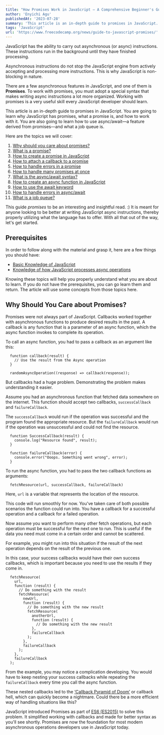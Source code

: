 ```yaml
---
title: "How Promises Work in JavaScript – A Comprehensive Beginner's Guide"
author: 'Enyichi Agu'
publishedAt: '2023-07-28'
summary: 'This article is an in-depth guide to promises in JavaScript.'
tags: 'JavaScript'
url: 'https://www.freecodecamp.org/news/guide-to-javascript-promises/'
---
```


JavaScript has the ability to carry out asynchronous (or async) instructions. These instructions run in the background until they have finished processing.

Asynchronous instructions do not stop the JavaScript engine from actively accepting and processing more instructions. This is why JavaScript is non-blocking in nature.

There are a few asynchronous features in JavaScript, and one of them is **Promises**. To work with promises, you must adopt a special syntax that makes writing async instructions a lot more organized. Working with promises is a very useful skill every JavaScript developer should learn.

This article is an in-depth guide to promises in JavaScript. You are going to learn why JavaScript has promises, what a promise is, and how to work with it. You are also going to learn how to use async/await—a feature derived from promises—and what a job queue is.

Here are the topics we will cover:

1.  [Why should you care about promises?](https://www.freecodecamp.org/news/guide-to-javascript-promises//#heading-why-should-you-care-about-promises)
2.  [What is a promise?](https://www.freecodecamp.org/news/guide-to-javascript-promises//#heading-what-is-a-promise)
3.  [How to create a promise in JavaScript](https://www.freecodecamp.org/news/guide-to-javascript-promises//#heading-how-to-create-a-promise-in-javascript)
4.  [How to attach a callback to a promise](https://www.freecodecamp.org/news/guide-to-javascript-promises//#heading-how-to-attach-a-callback-to-a-promise)
5.  [How to handle errors in a promise](https://www.freecodecamp.org/news/guide-to-javascript-promises//#heading-how-to-handle-errors-in-a-promise)
6.  [How to handle many promises at once](https://www.freecodecamp.org/news/guide-to-javascript-promises//#heading-how-to-handle-many-promises-at-once)
7.  [What is the async/await syntax?](https://www.freecodecamp.org/news/guide-to-javascript-promises//#heading-what-is-the-asyncawait-syntax)
8.  [How to create an async function in JavaScript](https://www.freecodecamp.org/news/guide-to-javascript-promises//#heading-how-to-create-an-async-function-in-javascript)
9.  [How to use the await keyword](https://www.freecodecamp.org/news/guide-to-javascript-promises//#heading-how-to-use-the-await-keyword)
10. [How to handle errors in async/await](https://www.freecodecamp.org/news/guide-to-javascript-promises//#heading-how-to-handle-errors-in-asyncawait)
11. [What is a job queue?](https://www.freecodecamp.org/news/guide-to-javascript-promises//#heading-what-is-a-job-queue)

This guide _promises_ to be an interesting and insightful read. :) It is meant for anyone looking to be better at writing JavaScript async instructions, thereby properly utilizing what the language has to offer. With all that out of the way, let's get started.

## Prerequisites

In order to follow along with the material and grasp it, here are a few things you should have:

- [Basic Knowledge of JavaScript](https://www.freecodecamp.org/news/the-complete-javascript-handbook-f26b2c71719c/)
- [Knowledge of how JavaScript processes async operations](https://www.freecodecamp.org/news/javascript-asynchronous-operations-in-the-browser/)

Knowing these topics will help you properly understand what you are about to learn. If you do not have the prerequisites, you can go learn them and return. The article will use some concepts from those topics here.

## Why Should You Care about Promises?

Promises were not always part of JavaScript. Callbacks worked together with asynchronous functions to produce desired results in the past. A callback is any function that is a parameter of an async function, which the async function invokes to complete its operation.

To call an async function, you had to pass a callback as an argument like this:

```
  function callback(result) {
    // Use the result from the Async operation
  }

  randomAsyncOperation((response) => callback(response));
```

But callbacks had a huge problem. Demonstrating the problem makes understanding it easier.

Assume you had an asynchronous function that fetched data somewhere on the internet. This function should accept two callbacks, `successCallback` and `failureCallback`.

The `successCallback` would run if the operation was successful and the program found the appropriate resource. But the `failureCallback` would run if the operation was unsuccessful and could not find the resource.

```
  function SuccessCallback(result) {
    console.log("Resource found", result);
  }

  function failureCallback(error) {
    console.error("Ooops. Something went wrong", error);
  }
```

To run the async function, you had to pass the two callback functions as arguments:

```
  fetchResource(url, successCallback, failureCallback)
```

Here, `url` is a variable that represents the location of the resource.

This code will run smoothly for now. You've taken care of both possible scenarios the function could run into. You have a callback for a successful operation and a callback for a failed operation.

Now assume you want to perform many other fetch operations, but each operation must be successful for the next one to run. This is useful if the data you need must come in a certain order and cannot be scattered.

For example, you might run into this situation if the result of the next operation depends on the result of the previous one.

In this case, your success callbacks would have their own success callbacks, which is important because you need to use the results if they come in.

```
  fetchResource(
    url,
    function (result) {
      // Do something with the result
      fetchResource(
        newUrl,
        function (result) {
          // Do something with the new result
          fetchResource(
            anotherUrl,
            function (result) {
              // Do something with the new result
            },
            failureCallback
          );
        },
        failureCallback
      );
    },
    failureCallback
  );
```

From the example, you may notice a complication developing. You would have to keep nesting your success callbacks while repeating the `failureCallback` every time you call the async function.

These nested callbacks led to the [‘Callback Pyramid of Doom’](https://medium.com/dsc-srm/javascript-callback-hell-or-pyramid-of-doom-4f786d14b997) or callback hell, which can quickly become a nightmare. Could there be a more efficient way of handling situations like this?

JavaScript introduced Promises as part of [ES6 (ES2015)](https://262.ecma-international.org/6.0/#sec-promise-constructor) to solve this problem. It simplified working with callbacks and made for better syntax as you'll see shortly. Promises are now the foundation for most modern asynchronous operations developers use in JavaScript today.
